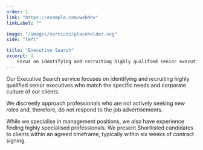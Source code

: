 ```yaml
---
order: 1
link: "https://example.com/webdev"
linkLabel: ""

image: "/images/services/placeholder.svg"
side: "left"

title: "Executive Search"
excerpt: |
    Focus on identifying and recruiting highly qualified senior executives who match the specific needs and corporate culture.
---
```


Our Executive Search service focuses on identifying and recruiting highly 
qualified senior executives who match the specific needs and corporate 
culture of our clients.
 
We discreetly approach professionals who are not actively seeking new 
roles and, therefore, do not respond to the job advertisements.
 
While we specialise in management positions, we also have experience 
finding highly specialised professionals. We present Shortlisted candidates 
to clients within an agreed timeframe, typically within six weeks 
of contract signing.


  